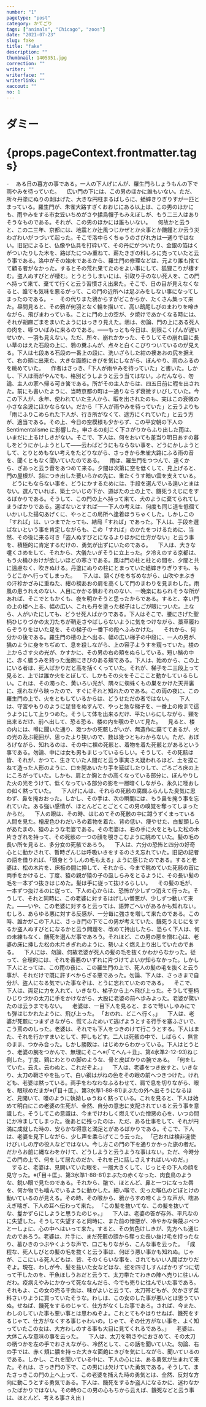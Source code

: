 ```yaml
---
number: "1"
pagetype: "post"
category: かてごり
tags: ["animals", "Chicago", "zoos"]
date: "2021-07-23"
slug: fake
title: "fake"
description: ""
thumbnail: 1405951.jpg
correction: ""
writer: ""
writerface: ""
writerlink: ""
xaccout: ""
no: 1
---
```


<HeadlineInfo
    tags={props.pageContext.frontmatter.tags}
    title={props.pageContext.frontmatter.title}
/>




# ダミー
<h1>{props.pageContext.frontmatter.tags}</h1>
- 　ある日の暮方の事である。一人の下人げにんが、羅生門らしょうもんの下で雨やみを待っていた。
　広い門の下には、この男のほかに誰もいない。ただ、所々丹塗にぬりの剥はげた、大きな円柱まるばしらに、蟋蟀きりぎりすが一匹とまっている。羅生門が、朱雀大路すざくおおじにある以上は、この男のほかにも、雨やみをする市女笠いちめがさや揉烏帽子もみえぼしが、もう二三人はありそうなものである。それが、この男のほかには誰もいない。
　何故かと云うと、この二三年、京都には、地震とか辻風つじかぜとか火事とか饑饉とか云う災わざわいがつづいて起った。そこで洛中らくちゅうのさびれ方は一通りではない。旧記によると、仏像や仏具を打砕いて、その丹にがついたり、金銀の箔はくがついたりした木を、路ばたにつみ重ねて、薪たきぎの料しろに売っていたと云う事である。洛中がその始末であるから、羅生門の修理などは、元より誰も捨てて顧る者がなかった。するとその荒れ果てたのをよい事にして、狐狸こりが棲すむ。盗人ぬすびとが棲む。とうとうしまいには、引取り手のない死人を、この門へ持って来て、棄てて行くと云う習慣さえ出来た。そこで、日の目が見えなくなると、誰でも気味を悪るがって、この門の近所へは足ぶみをしない事になってしまったのである。
- 　その代りまた鴉からすがどこからか、たくさん集って来た。昼間見ると、その鴉が何羽となく輪を描いて、高い鴟尾しびのまわりを啼きながら、飛びまわっている。ことに門の上の空が、夕焼けであかくなる時には、それが胡麻ごまをまいたようにはっきり見えた。鴉は、勿論、門の上にある死人の肉を、啄ついばみに来るのである。――もっとも今日は、刻限こくげんが遅いせいか、一羽も見えない。ただ、所々、崩れかかった、そうしてその崩れ目に長い草のはえた石段の上に、鴉の糞ふんが、点々と白くこびりついているのが見える。下人は七段ある石段の一番上の段に、洗いざらした紺の襖あおの尻を据えて、右の頬に出来た、大きな面皰にきびを気にしながら、ぼんやり、雨のふるのを眺めていた。
　作者はさっき、「下人が雨やみを待っていた」と書いた。しかし、下人は雨がやんでも、格別どうしようと云う当てはない。ふだんなら、勿論、主人の家へ帰る可き筈である。所がその主人からは、四五日前に暇を出された。前にも書いたように、当時京都の町は一通りならず衰微すいびしていた。今この下人が、永年、使われていた主人から、暇を出されたのも、実はこの衰微の小さな余波にほかならない。だから「下人が雨やみを待っていた」と云うよりも「雨にふりこめられた下人が、行き所がなくて、途方にくれていた」と云う方が、適当である。その上、今日の空模様も少からず、この平安朝の下人の Sentimentalisme に影響した。申さるの刻こく下さがりからふり出した雨は、いまだに上るけしきがない。そこで、下人は、何をおいても差当り明日あすの暮しをどうにかしようとして――云わばどうにもならない事を、どうにかしようとして、とりとめもない考えをたどりながら、さっきから朱雀大路にふる雨の音を、聞くともなく聞いていたのである。
　雨は、羅生門をつつんで、遠くから、ざあっと云う音をあつめて来る。夕闇は次第に空を低くして、見上げると、門の屋根が、斜につき出した甍いらかの先に、重たくうす暗い雲を支えている。
　どうにもならない事を、どうにかするためには、手段を選んでいる遑いとまはない。選んでいれば、築土ついじの下か、道ばたの土の上で、饑死うえじにをするばかりである。そうして、この門の上へ持って来て、犬のように棄てられてしまうばかりである。選ばないとすれば――下人の考えは、何度も同じ道を低徊ていかいした揚句あげくに、やっとこの局所へ逢着ほうちゃくした。しかしこの「すれば」は、いつまでたっても、結局「すれば」であった。下人は、手段を選ばないという事を肯定しながらも、この「すれば」のかたをつけるために、当然、その後に来る可き「盗人ぬすびとになるよりほかに仕方がない」と云う事を、積極的に肯定するだけの、勇気が出ずにいたのである。
　下人は、大きな嚔くさめをして、それから、大儀たいぎそうに立上った。夕冷えのする京都は、もう火桶ひおけが欲しいほどの寒さである。風は門の柱と柱との間を、夕闇と共に遠慮なく、吹きぬける。丹塗にぬりの柱にとまっていた蟋蟀きりぎりすも、もうどこかへ行ってしまった。
　下人は、頸くびをちぢめながら、山吹やまぶきの汗袗かざみに重ねた、紺の襖あおの肩を高くして門のまわりを見まわした。雨風の患うれえのない、人目にかかる惧おそれのない、一晩楽にねられそうな所があれば、そこでともかくも、夜を明かそうと思ったからである。すると、幸い門の上の楼へ上る、幅の広い、これも丹を塗った梯子はしごが眼についた。上なら、人がいたにしても、どうせ死人ばかりである。下人はそこで、腰にさげた聖柄ひじりづかの太刀たちが鞘走さやばしらないように気をつけながら、藁草履わらぞうりをはいた足を、その梯子の一番下の段へふみかけた。
　それから、何分かの後である。羅生門の楼の上へ出る、幅の広い梯子の中段に、一人の男が、猫のように身をちぢめて、息を殺しながら、上の容子ようすを窺っていた。楼の上からさす火の光が、かすかに、その男の右の頬をぬらしている。短い鬚の中に、赤く膿うみを持った面皰にきびのある頬である。下人は、始めから、この上にいる者は、死人ばかりだと高を括くくっていた。それが、梯子を二三段上って見ると、上では誰か火をとぼして、しかもその火をそこここと動かしているらしい。これは、その濁った、黄いろい光が、隅々に蜘蛛くもの巣をかけた天井裏に、揺れながら映ったので、すぐにそれと知れたのである。この雨の夜に、この羅生門の上で、火をともしているからは、どうせただの者ではない。
　下人は、守宮やもりのように足音をぬすんで、やっと急な梯子を、一番上の段まで這うようにして上りつめた。そうして体を出来るだけ、平たいらにしながら、頸を出来るだけ、前へ出して、恐る恐る、楼の内を覗のぞいて見た。
　見ると、楼の内には、噂に聞いた通り、幾つかの死骸しがいが、無造作に棄ててあるが、火の光の及ぶ範囲が、思ったより狭いので、数は幾つともわからない。ただ、おぼろげながら、知れるのは、その中に裸の死骸と、着物を着た死骸とがあるという事である。勿論、中には女も男もまじっているらしい。そうして、その死骸は皆、それが、かつて、生きていた人間だと云う事実さえ疑われるほど、土を捏こねて造った人形のように、口を開あいたり手を延ばしたりして、ごろごろ床の上にころがっていた。しかも、肩とか胸とかの高くなっている部分に、ぼんやりした火の光をうけて、低くなっている部分の影を一層暗くしながら、永久に唖おしの如く黙っていた。
　下人げにんは、それらの死骸の腐爛ふらんした臭気に思わず、鼻を掩おおった。しかし、その手は、次の瞬間には、もう鼻を掩う事を忘れていた。ある強い感情が、ほとんどことごとくこの男の嗅覚を奪ってしまったからだ。
　下人の眼は、その時、はじめてその死骸の中に蹲うずくまっている人間を見た。檜皮色ひわだいろの着物を着た、背の低い、痩やせた、白髪頭しらがあたまの、猿のような老婆である。その老婆は、右の手に火をともした松の木片きぎれを持って、その死骸の一つの顔を覗きこむように眺めていた。髪の毛の長い所を見ると、多分女の死骸であろう。
　下人は、六分の恐怖と四分の好奇心とに動かされて、暫時ざんじは呼吸いきをするのさえ忘れていた。旧記の記者の語を借りれば、「頭身とうしんの毛も太る」ように感じたのである。すると老婆は、松の木片を、床板の間に挿して、それから、今まで眺めていた死骸の首に両手をかけると、丁度、猿の親が猿の子の虱しらみをとるように、その長い髪の毛を一本ずつ抜きはじめた。髪は手に従って抜けるらしい。
　その髪の毛が、一本ずつ抜けるのに従って、下人の心からは、恐怖が少しずつ消えて行った。そうして、それと同時に、この老婆に対するはげしい憎悪が、少しずつ動いて来た。――いや、この老婆に対すると云っては、語弊ごへいがあるかも知れない。むしろ、あらゆる悪に対する反感が、一分毎に強さを増して来たのである。この時、誰かがこの下人に、さっき門の下でこの男が考えていた、饑死うえじにをするか盗人ぬすびとになるかと云う問題を、改めて持出したら、恐らく下人は、何の未練もなく、饑死を選んだ事であろう。それほど、この男の悪を憎む心は、老婆の床に挿した松の木片きぎれのように、勢いよく燃え上り出していたのである。
　下人には、勿論、何故老婆が死人の髪の毛を抜くかわからなかった。従って、合理的には、それを善悪のいずれに片づけてよいか知らなかった。しかし下人にとっては、この雨の夜に、この羅生門の上で、死人の髪の毛を抜くと云う事が、それだけで既に許すべからざる悪であった。勿論、下人は、さっきまで自分が、盗人になる気でいた事なぞは、とうに忘れていたのである。
　そこで、下人は、両足に力を入れて、いきなり、梯子から上へ飛び上った。そうして聖柄ひじりづかの太刀に手をかけながら、大股に老婆の前へ歩みよった。老婆が驚いたのは云うまでもない。
　老婆は、一目下人を見ると、まるで弩いしゆみにでも弾はじかれたように、飛び上った。
「おのれ、どこへ行く。」
　下人は、老婆が死骸につまずきながら、慌てふためいて逃げようとする行手を塞ふさいで、こう罵ののしった。老婆は、それでも下人をつきのけて行こうとする。下人はまた、それを行かすまいとして、押しもどす。二人は死骸の中で、しばらく、無言のまま、つかみ合った。しかし勝敗は、はじめからわかっている。下人はとうとう、老婆の腕をつかんで、無理にそこへ※(「てへん＋丑」、第4水準2-12-93)ねじ倒した。丁度、鶏にわとりの脚のような、骨と皮ばかりの腕である。
「何をしていた。云え。云わぬと、これだぞよ。」
　下人は、老婆をつき放すと、いきなり、太刀の鞘さやを払って、白い鋼はがねの色をその眼の前へつきつけた。けれども、老婆は黙っている。両手をわなわなふるわせて、肩で息を切りながら、眼を、眼球めだまが※(「目＋匡」、第3水準1-88-81)まぶたの外へ出そうになるほど、見開いて、唖のように執拗しゅうねく黙っている。これを見ると、下人は始めて明白にこの老婆の生死が、全然、自分の意志に支配されていると云う事を意識した。そうしてこの意識は、今までけわしく燃えていた憎悪の心を、いつの間にか冷ましてしまった。後あとに残ったのは、ただ、ある仕事をして、それが円満に成就した時の、安らかな得意と満足とがあるばかりである。そこで、下人は、老婆を見下しながら、少し声を柔らげてこう云った。
「己おれは検非違使けびいしの庁の役人などではない。今し方この門の下を通りかかった旅の者だ。だからお前に縄なわをかけて、どうしようと云うような事はない。ただ、今時分この門の上で、何をして居たのだか、それを己に話しさえすればいいのだ。」
　すると、老婆は、見開いていた眼を、一層大きくして、じっとその下人の顔を見守った。※(「目＋匡」、第3水準1-88-81)まぶたの赤くなった、肉食鳥のような、鋭い眼で見たのである。それから、皺で、ほとんど、鼻と一つになった唇を、何か物でも噛んでいるように動かした。細い喉で、尖った喉仏のどぼとけの動いているのが見える。その時、その喉から、鴉からすの啼くような声が、喘あえぎ喘ぎ、下人の耳へ伝わって来た。
「この髪を抜いてな、この髪を抜いてな、鬘かずらにしようと思うたのじゃ。」
　下人は、老婆の答が存外、平凡なのに失望した。そうして失望すると同時に、また前の憎悪が、冷やかな侮蔑ぶべつと一しょに、心の中へはいって来た。すると、その気色けしきが、先方へも通じたのであろう。老婆は、片手に、まだ死骸の頭から奪った長い抜け毛を持ったなり、蟇ひきのつぶやくような声で、口ごもりながら、こんな事を云った。
「成程な、死人しびとの髪の毛を抜くと云う事は、何ぼう悪い事かも知れぬ。じゃが、ここにいる死人どもは、皆、そのくらいな事を、されてもいい人間ばかりだぞよ。現在、わしが今、髪を抜いた女などはな、蛇を四寸しすんばかりずつに切って干したのを、干魚ほしうおだと云うて、太刀帯たてわきの陣へ売りに往いんだわ。疫病えやみにかかって死ななんだら、今でも売りに往んでいた事であろ。それもよ、この女の売る干魚は、味がよいと云うて、太刀帯どもが、欠かさず菜料さいりように買っていたそうな。わしは、この女のした事が悪いとは思うていぬ。せねば、饑死をするのじゃて、仕方がなくした事であろ。されば、今また、わしのしていた事も悪い事とは思わぬぞよ。これとてもやはりせねば、饑死をするじゃて、仕方がなくする事じゃわいの。じゃて、その仕方がない事を、よく知っていたこの女は、大方わしのする事も大目に見てくれるであろ。」
　老婆は、大体こんな意味の事を云った。
　下人は、太刀を鞘さやにおさめて、その太刀の柄つかを左の手でおさえながら、冷然として、この話を聞いていた。勿論、右の手では、赤く頬に膿を持った大きな面皰にきびを気にしながら、聞いているのである。しかし、これを聞いている中に、下人の心には、ある勇気が生まれて来た。それは、さっき門の下で、この男には欠けていた勇気である。そうして、またさっきこの門の上へ上って、この老婆を捕えた時の勇気とは、全然、反対な方向に動こうとする勇気である。下人は、饑死をするか盗人になるかに、迷わなかったばかりではない。その時のこの男の心もちから云えば、饑死などと云う事は、ほとんど、考える事さえ出
    <Seo />
)